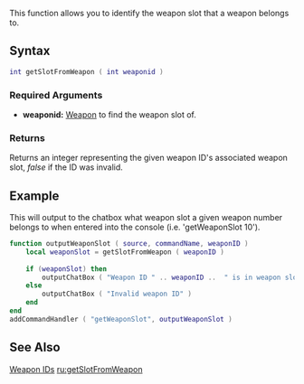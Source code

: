  
{{Server client function}}
This function allows you to identify the weapon slot that a weapon belongs to.

==Syntax== 
<syntaxhighlight lang="lua">
int getSlotFromWeapon ( int weaponid )
</syntaxhighlight> 

===Required Arguments=== 
*'''weaponid:''' [[/Weapon.md|Weapon]] to find the weapon slot of.

===Returns===
Returns an integer representing the given weapon ID's associated weapon slot, ''false'' if the ID was invalid.

==Example== 
This will output to the chatbox what weapon slot a given weapon number belongs to when entered into the console (i.e. 'getWeaponSlot 10').
<syntaxhighlight lang="lua">
function outputWeaponSlot ( source, commandName, weaponID )
	local weaponSlot = getSlotFromWeapon ( weaponID )
	
	if (weaponSlot) then
	    outputChatBox ( "Weapon ID " .. weaponID ..  " is in weapon slot " .. weaponSlot)
	else
	    outputChatBox ( "Invalid weapon ID" )
	end
end
addCommandHandler ( "getWeaponSlot", outputWeaponSlot )</syntaxhighlight>

==See Also==
[[/Weapons.md|Weapon IDs]]
{{Weapon_functions}}
[[/ru:getSlotFromWeapon.md|ru:getSlotFromWeapon]]